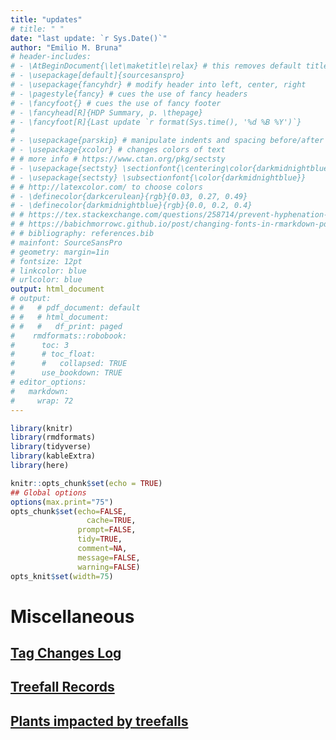 ```yaml
---
title: "updates"
# title: " "
date: "last update: `r Sys.Date()`"
author: "Emilio M. Bruna"
# header-includes:
# - \AtBeginDocument{\let\maketitle\relax} # this removes default title section
# - \usepackage[default]{sourcesanspro}
# - \usepackage{fancyhdr} # modify header into left, center, right
# - \pagestyle{fancy} # cues the use of fancy headers
# - \fancyfoot{} # cues the use of fancy footer
# - \fancyhead[R]{HDP Summary, p. \thepage} 
# - \fancyfoot[R]{Last update `r format(Sys.time(), '%d %B %Y')`}
# 
# - \usepackage{parskip} # manipulate indents and spacing before/after paragra phs 
# - \usepackage{xcolor} # changes colors of text
# # more info # https://www.ctan.org/pkg/sectsty
# - \usepackage{sectsty} \sectionfont{\centering\color{darkmidnightblue}}
# - \usepackage{sectsty} \subsectionfont{\color{darkmidnightblue}}
# # http://latexcolor.com/ to choose colors
# - \definecolor{darkcerulean}{rgb}{0.03, 0.27, 0.49}
# - \definecolor{darkmidnightblue}{rgb}{0.0, 0.2, 0.4}
# # https://tex.stackexchange.com/questions/258714/prevent-hyphenation-across-lines-enforce-right-margin
# # https://babichmorrowc.github.io/post/changing-fonts-in-rmarkdown-pdfs/
# # bibliography: references.bib
# mainfont: SourceSansPro
# geometry: margin=1in
# fontsize: 12pt
# linkcolor: blue
# urlcolor: blue
output: html_document
# output:
# #   # pdf_document: default
# #   # html_document:
# #   #   df_print: paged
#    rmdformats::robobook:
#      toc: 3
#      # toc_float:
#      #   collapsed: TRUE
#      use_bookdown: TRUE
# editor_options:
#   markdown:
#     wrap: 72
---
```



```r
library(knitr)
library(rmdformats)
library(tidyverse)
library(kableExtra)
library(here)

knitr::opts_chunk$set(echo = TRUE)
## Global options
options(max.print="75")
opts_chunk$set(echo=FALSE,
	             cache=TRUE,
               prompt=FALSE,
               tidy=TRUE,
               comment=NA,
               message=FALSE,
               warning=FALSE)
opts_knit$set(width=75)
```

# Miscellaneous

## [Tag Changes Log](https://github.com/BrunaLab/HeliconiaSurveys/blob/1649ea958df1fc2da0187693bca40ce38bebb759/data_clean/tag_changes.csv)

## [Treefall Records](link)

## [Plants impacted by treefalls](https://github.com/BrunaLab/HeliconiaSurveys/blob/ca06ba6c501ad2bb6a43c6a6636cb09afccb5614/data_clean/treefall_impacts.csv)
